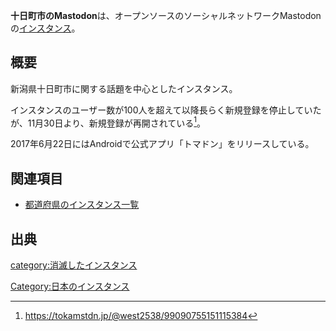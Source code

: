 {{infobox instance
|Name = {{Ruby|'''十日町市のMastodon'''|とおかまちしのますとどん}}
|Image = [[ファイル:tokamstdn.png|300px]]
|Domain = tokamstdn.jp
|Country = 日本
|Admin = ハル
|Start = 2017年4月21日
|Alias = トマドン
}}'''十日町市のMastodon'''は、オープンソースのソーシャルネットワークMastodonの[[インスタンス]]。

== 概要 ==
新潟県十日町市に関する話題を中心としたインスタンス。

インスタンスのユーザー数が100人を超えて以降長らく新規登録を停止していたが、11月30日より、新規登録が再開されている<ref>https://tokamstdn.jp/@west2538/99090755151115384</ref>。

2017年6月22日にはAndroidで公式アプリ「トマドン」をリリースしている。

== 関連項目 ==
* [[都道府県のインスタンス一覧]]

== 出典 ==
<references />

{{DEFAULTSORT:tokamstdn}}
[[Category:日本のインスタンス]]
[[category:消滅したインスタンス]]